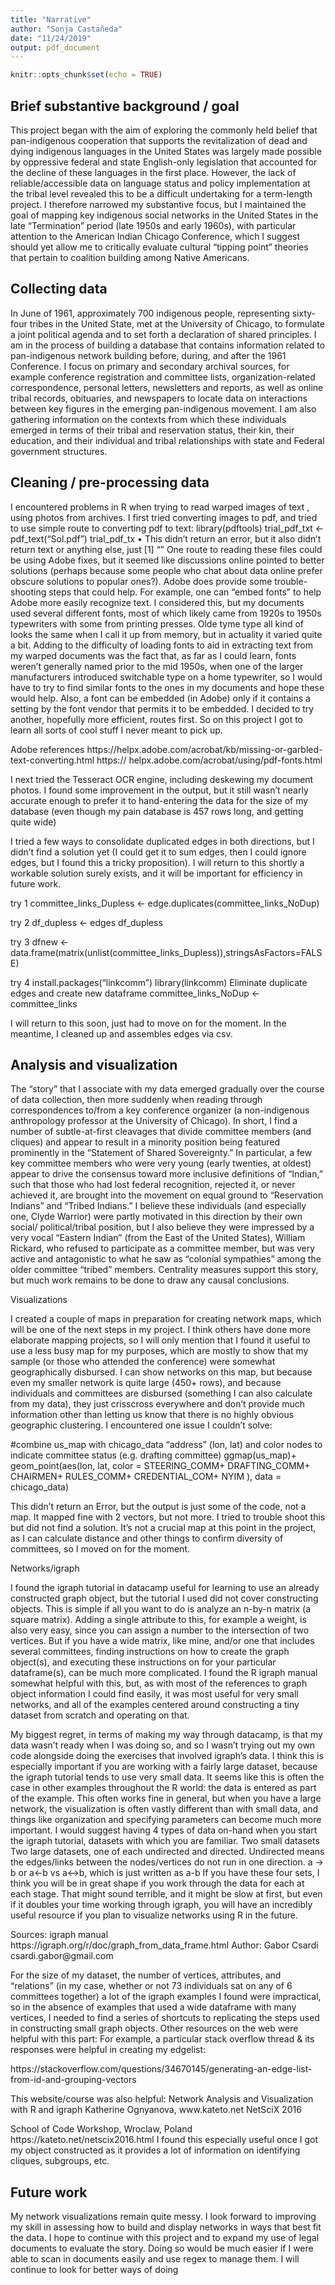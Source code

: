 ```yaml
---
title: "Narrative"
author: "Sonja Castañeda"
date: "11/24/2019"
output: pdf_document
---
```


```r
knitr::opts_chunk$set(echo = TRUE)
```

## Brief substantive background / goal
This project began with the aim of exploring the commonly held belief that pan-indigenous cooperation that supports the revitalization of dead and dying indigenous languages in the United States was largely made possible by oppressive federal and state English-only legislation that accounted for the decline of these languages in the first place. However, the lack of reliable/accessible data on language status and policy implementation at the tribal level revealed this to be a difficult undertaking for a term-length project. I therefore narrowed my substantive focus, but I maintained the goal of mapping key indigenous social networks in the United States in the late “Termination” period (late 1950s and early 1960s), with particular attention to the American Indian Chicago Conference, which I suggest should yet allow me to critically evaluate cultural “tipping point” theories that pertain to coalition building among Native Americans. 


## Collecting data

In June of 1961, approximately 700 indigenous people, representing sixty-four tribes in the United State, met at the University of Chicago, to formulate a joint political agenda and to set forth a declaration of shared principles. I am in the process of building a database that contains information related to pan-indigenous network building before, during, and after the 1961 Conference. I focus on primary and secondary archival sources, for example conference registration and committee lists, organization-related correspondence, personal letters, newsletters and reports, as well as online tribal records, obituaries, and newspapers to locate data on interactions between key figures in the emerging pan-indigenous movement. I am also gathering information on the contexts from which these individuals emerged in terms of their tribal and reservation status, their kin, their education, and their individual and tribal relationships with state and Federal government structures. 

## Cleaning / pre-processing data

I encountered problems in R when trying to read warped images of text , using photos from archives. I first tried converting images to pdf, and tried to use simple route to converting pdf to text: library(pdftools) trial_pdf_txt <- pdf_text(“Sol.pdf”) trial_pdf_tx • This didn’t return an error, but it also didn’t return text or anything else, just [1] "" One route to reading these files could be using Adobe fixes, but it seemed like discussions online pointed to better solutions (perhaps because some people who chat about data online prefer obscure solutions to popular ones?). Adobe does provide some trouble-shooting steps that could help. For example, one can “embed fonts” to help Adobe more easily recognize text. I considered this, but my documents used several different fonts, most of which likely came from 1920s to 1950s typewriters with some from printing presses. Olde tyme type all kind of looks the same when I call it up from memory, but in actuality it varied quite a bit. Adding to the difficulty of loading fonts to aid in extracting text from my warped documents was the fact that, as far as I could learn, fonts weren’t generally named prior to the mid 1950s, when one of the larger manufacturers introduced switchable type on a home typewriter, so I would have to try to find similar fonts to the ones in my documents and hope these would help. Also, a font can be embedded (in Adobe) only if it contains a setting by the font vendor that permits it to be embedded. I decided to try another, hopefully more efficient, routes first. So on this project I got to learn all sorts of cool stuff I never meant to pick up. 

Adobe references
https://helpx.adobe.com/acrobat/kb/missing-or-garbled-text-converting.html 
https:// helpx.adobe.com/acrobat/using/pdf-fonts.html 

I next tried the Tesseract OCR engine, including deskewing my document photos. I found some improvement in the output, but it still wasn’t nearly accurate enough to prefer it to hand-entering the data for the size of my database (even though my pain database is 457 rows long, and getting quite wide) 

I tried a few ways to consolidate duplicated edges in both directions, but I didn't find a solution yet (I could get it to sum edges, then I could ignore edges, but I found this a tricky proposition). I will return to this shortly a workable solution surely exists, and it will be important for efficiency in future work. 

try 1
committee_links_Dupless <- edge.duplicates(committee_links_NoDup)

try 2
df_dupless <- edges
df_dupless

try 3
dfnew <- data.frame(matrix(unlist(committee_links_Dupless)),stringsAsFactors=FALSE)

try 4
install.packages("linkcomm")
library(linkcomm)
 Eliminate duplicate edges and create new dataframe 
committee_links_NoDup <- committee_links

 I will return to this soon, just had to move on for the moment. In the meantime, I cleaned up and assembles edges via csv.


## Analysis and visualization

The “story” that I associate with my data emerged gradually over the course of data collection, then more suddenly when reading through correspondences to/from a key conference organizer (a non-indigenous anthropology professor at the University of Chicago). In short, I find a number of subtle-at-first cleavages that divide committee members (and cliques) and appear to result in a minority position being featured prominently in the “Statement of Shared Sovereignty.” In particular, a few key committee members who were very young (early twenties, at oldest) appear to drive the consensus toward more inclusive definitions of “Indian,” such that those who had lost federal recognition, rejected it, or never achieved it, are brought into the movement on equal ground to “Reservation Indians” and “Tribed Indians.” I believe these individuals (and especially one, Clyde Warrior) were partly motivated in this direction by their own social/ political/tribal position, but I also believe they were impressed by a very vocal “Eastern Indian” (from the East of the United States), William Rickard, who refused to participate as a committee member, but was very active and antagonistic to what he saw as “colonial sympathies” among the older committee “tribed” members. Centrality measures support this story, but much work remains to be done to draw any causal conclusions. 

Visualizations 

I created a couple of maps in preparation for creating network maps, which will be one of the next steps in my project. I think others have done more elaborate mapping projects, so I will only mention that I found it useful to use a less busy map for my purposes, which are mostly to show that my sample (or those who attended the conference) were somewhat geographically disbursed. I can show networks on this map, but because even my smaller network is quite large (450+ rows), and because individuals and committees are disbursed (something I can also calculate from my data), they just crisscross everywhere and don’t provide much information other than letting us know that there is no highly obvious geographic clustering. I encountered one issue I couldn’t solve: 

#combine us_map with chicago_data “address” (lon, lat) and color nodes to indicate committee status (e.g. drafting committee) ggmap(us_map)+ geom_point(aes(lon, lat, color = STEERING_COMM+ DRAFTING_COMM+ CHAIRMEN+ RULES_COMM+ CREDENTIAL_COM+ NYIM ), data = chicago_data)

 This didn’t return an Error, but the output is just some of the code, not a map. It mapped fine with 2 vectors, but not more. I tried to trouble shoot this but did not find a solution. It’s not a crucial map at this point in the project, as I can calculate distance and other things to confirm diversity of committees, so I moved on for the moment. 

Networks/igraph 

I found the igraph tutorial in datacamp useful for learning to use an already constructed graph object, but the tutorial I used did not cover constructing objects. This is simple if all you want to do is analyze an n-by-n matrix (a square matrix). Adding a single attribute to this, for example a weight, is also very easy, since you can assign a number to the intersection of two vertices. But if you have a wide matrix, like mine, and/or one that includes several committees, finding instructions on how to create the graph object(s), and executing these instructions on for your particular dataframe(s), can be much more complicated. I found the R igraph manual somewhat helpful with this, but, as with most of the references to graph object information I could find easily, it was most useful for very small networks, and all of the examples centered around constructing a tiny dataset from scratch and operating on that. 

My biggest regret, in terms of making my way through datacamp, is that my data wasn’t ready when I was doing so, and so I wasn’t trying out my own code alongside doing the exercises that involved igraph’s data. I think this is especially important if you are working with a fairly large dataset, because the igraph tutorial tends to use very small data. It seems like this is often the case in other examples throughout the R world: the data is entered as part of the example. This often works fine in general, but when you have a large network, the visualization is often vastly different than with small data, and things like organization and specifying parameters can become much more important. I would suggest having 4 types of data on-hand when you start the igraph tutorial, datasets with which you are familiar. Two small datasets Two large datasets, one of each undirected and directed. Undirected means the edges/links between the nodes/vertices do not run in one direction. a -> b or a<-b vs a<->b, which is just written as a-b If you have these four sets, I think you will be in great shape if you work through the data for each at each stage. That might sound terrible, and it might be slow at first, but even if it doubles your time working through igraph, you will have an incredibly useful resource if you plan to visualize networks using R in the future. 

Sources: igraph manual https://igraph.org/r/doc/graph_from_data_frame.html Author: Gabor Csardi csardi.gabor@gmail.com 

For the size of my dataset, the number of vertices, attributes, and “relations” (in my case, whether or not 73 individuals sat on any of 6 committees together) a lot of the igraph examples I found were impractical, so in the absence of examples that used a wide dataframe with many vertices, I needed to find a series of shortcuts to replicating the steps used in constructing small graph objects. Other resources on the web were helpful with this part: For example, a particular stack overflow thread & its responses were helpful in creating my edgelist: 

https://stackoverflow.com/questions/34670145/generating-an-edge-list-from-id-and-grouping-vectors 

This website/course was also helpful: Network Analysis and Visualization with R and igraph Katherine Ognyanova, www.kateto.net NetSciX 2016 

School of Code Workshop, Wroclaw, Poland https://kateto.net/netscix2016.html I found this especially useful once I got my object constructed as it provides a lot of information on identifying cliques, subgroups, etc. 


## Future work

My network visualizations remain quite messy. I look forward to improving my skill in assessing how to build and display networks in ways that best fit the data. I hope to continue with this project and to expand my use of legal documents to evaluate the story. Doing so would be much easier if I were able to scan in documents easily and use regex to manage them. I will continue to look for better ways of doing 
